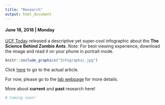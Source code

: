 ```yaml
---
title: "Research"
output: html_document
---
```


#### June 18, 2018 | Monday   
    
[UCF Today](https://today.ucf.edu/) released a descriptive yet super-cool infographic about the **The Science Behind Zombie Ants**. *Note:* For best viewing experience, download the image and read it on your phone in portrait mode.  
  
```r
knitr::include_graphics("Infographic.jpg")
```  
   
Click [here](https://today.ucf.edu/the-science-behind-zombie-ants/) to go to the actual article.    
    

For now, please go to the [lab webpage](http://sciences.ucf.edu/biology/debekkerlab/) for more details.   
   
More about **current** and **past** research here!   
  
```r
# Coming soon!
```


